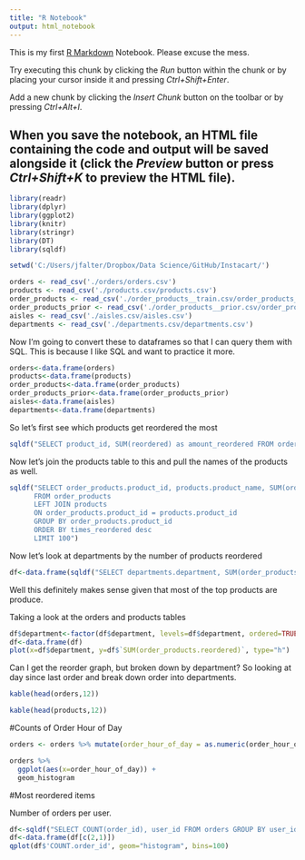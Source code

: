 ```yaml
---
title: "R Notebook"
output: html_notebook
---
```


This is my first [R Markdown](http://rmarkdown.rstudio.com) Notebook. Please excuse the mess.

Try executing this chunk by clicking the *Run* button within the chunk or by placing your cursor inside it and pressing *Ctrl+Shift+Enter*. 

Add a new chunk by clicking the *Insert Chunk* button on the toolbar or by pressing *Ctrl+Alt+I*.

When you save the notebook, an HTML file containing the code and output will be saved alongside it (click the *Preview* button or press *Ctrl+Shift+K* to preview the HTML file).
-------------------------------------------------------------------------------
```r
library(readr)
library(dplyr)
library(ggplot2)
library(knitr)
library(stringr)
library(DT)
library(sqldf)

setwd('C:/Users/jfalter/Dropbox/Data Science/GitHub/Instacart/')

orders <- read_csv('./orders/orders.csv')
products <- read_csv('./products.csv/products.csv')
order_products <- read_csv('./order_products__train.csv/order_products__train.csv')
order_products_prior <- read_csv('./order_products__prior.csv/order_products__prior.csv')
aisles <- read_csv('./aisles.csv/aisles.csv')
departments <- read_csv('./departments.csv/departments.csv')
```
Now I'm going to convert these to dataframes so that I can query them with SQL. This is because I like SQL and want to practice it more.
```r
orders<-data.frame(orders)
products<-data.frame(products)
order_products<-data.frame(order_products)
order_products_prior<-data.frame(order_products_prior)
aisles<-data.frame(aisles)
departments<-data.frame(departments)
```
So let's first see which products get reordered the most
```r
sqldf("SELECT product_id, SUM(reordered) as amount_reordered FROM order_products GROUP BY product_id ORDER BY amount_reordered desc LIMIT 100")
```
Now let's join the products table to this and pull the names of the products as well.
```r
sqldf("SELECT order_products.product_id, products.product_name, SUM(order_products.reordered) as times_reordered 
      FROM order_products 
      LEFT JOIN products 
      ON order_products.product_id = products.product_id 
      GROUP BY order_products.product_id 
      ORDER BY times_reordered desc 
      LIMIT 100")
```
Now let's look at departments by the number of products reordered
```r
df<-data.frame(sqldf("SELECT departments.department, SUM(order_products.reordered) FROM order_products LEFT JOIN products ON order_products.product_id=products.product_id LEFT JOIN departments ON products.department_id=departments.department_id GROUP BY departments.department ORDER BY SUM(order_products.reordered) desc LIMIT 100"))
```
Well this definitely makes sense given that most of the top products are produce.

Taking a look at the orders and products tables
```r
df$department<-factor(df$department, levels=df$department, ordered=TRUE)
df<-data.frame(df)
plot(x=df$department, y=df$`SUM(order_products.reordered)`, type="h")
```
Can I get the reorder graph, but broken down by department? So looking at day since last order and break down order into departments.
```r
kable(head(orders,12))
```
```r
kable(head(products,12))
```

#Counts of Order Hour of Day
```r
orders <- orders %>% mutate(order_hour_of_day = as.numeric(order_hour_of_day), eval_set = as.factor(eval_set))

orders %>% 
  ggplot(aes(x=order_hour_of_day)) + 
  geom_histogram
```

#Most reordered items

Number of orders per user.
```r
df<-sqldf("SELECT COUNT(order_id), user_id FROM orders GROUP BY user_id")
df<-data.frame(df[c(2,1)])
qplot(df$'COUNT.order_id', geom="histogram", bins=100)
```

